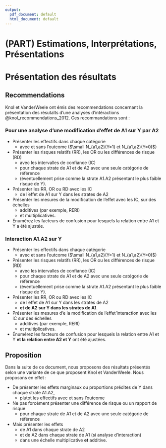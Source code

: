 ```yaml
---
output:
  pdf_document: default
  html_document: default
---
```

# (PART) Estimations, Interprétations, Présentations {-}

# Présentation des résultats

## Recommendations

Knol et VanderWeele ont émis des recommendations concernant la présentation des résutalts d'une analyses d'intéractions @knol_recommendations_2012. Ces recommandations sont : 

### Pour une analyse d'une modification d’effet de A1 sur Y par A2 {-}

-	Présenter les effectifs dans chaque catégorie
    + avec et sans l'outcome ($\small N_{a1,a2}(Y=1) et N_{a1,a2}(Y=0)$)
-	Présenter les risques relatifs (RR), les OR ou les différences de risque (RD) 
    + avec les intervalles de confiance (IC) 
    + pour chaque strate de A1 et de A2 avec une seule catégorie de référence 
    + (éventuellement prise comme la strate A1.A2 présentant le plus faible risque de Y).
-	Présenter les RR, OR ou RD avec les IC 
    + de l'effet de A1 sur Y dans les strates de A2 
-	Présenter les mesures de la modification de l'effet avec les IC, sur des échelles 
    + additives (par exemple, RERI) 
    + et multiplicatives.
-	Énumérez les facteurs de confusion pour lesquels la relation entre A1 et Y a été ajustée. 

### Interaction A1.A2 sur Y {-}

-	Présenter les effectifs dans chaque catégorie
    + avec et sans l'outcome ($\small N_{a1,a2}(Y=1) et N_{a1,a2}(Y=0)$)
-	Présenter les risques relatifs (RR), les OR ou les différences de risque (RD) 
    + avec les intervalles de confiance (IC) 
    + pour chaque strate de A1 et de A2 avec une seule catégorie de référence 
    + (éventuellement prise comme la strate A1.A2 présentant le plus faible risque de Y).
-	Présenter les RR, OR ou RD avec les IC 
    + de l'effet de A1 sur Y dans les strates de A2 
    + **et de A2 sur Y dans les strates de A1**.
-	Présenter les mesures d'e la modification de l'effet'interaction avec les IC sur des échelles
    + additives (par exemple, RERI) 
    + et multiplicatives.
-	Énumérez les facteurs de confusion pour lesquels la relation entre A1 et Y **et la relation entre A2 et Y** ont été ajustées.

## Proposition

Dans la suite de ce document, nous proposons des résultats présentés selon une variante de ce que proposent Knol et VanderWeele. Nous proposons en effet : 

- De présenter les effets marginaux ou proportions prédites de Y dans chaque strate A1.A2, 
    + plutot les effectifs avec et sans l'outcome
- Ne pas forcément présenter une différence de risque ou un rapport de risque 
    + pour chaque strate de A1 et de A2 avec une seule catégorie de référence 
- Mais présenter les effets 
    + de A1 dans chaque strate de A2 
    + et de A2 dans chaque strate de A1 (si analyse d'interaction)
    + dans une échelle multiplicative **et** additive.

